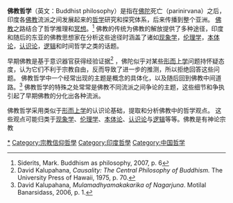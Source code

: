 '''佛教哲学'''（英文：Buddhist philosophy）是指在[[佛陀|佛陀]]死亡（parinirvana）之后，印度各[[佛教|佛教]]流派之间发展起来的[[哲学|哲学]]研究和探究体系，后来传播到整个亚洲。 [[佛教|佛教]]之路结合了哲学推理和[[冥想|冥想]]。<ref name="Siderits, Mark 2007, page 6">Siderits, Mark. Buddhism as philosophy, 2007, p. 6</ref> 佛教的传统为佛教的解放提供了多种途径，印度和随后的东亚的佛教思想家在分析这些途径时涵盖了诸如[[现象学|现象学]]，[[伦理学|伦理学]]，[[本体论|本体论]]，[[认识论|认识论]]，[[逻辑|逻辑]]和时间哲学之类的话题。

早期佛教是基于意识器官获得经验证据<ref>David Kalupahana, ''Causality: The Central Philosophy of Buddhism.'' The University Press of Hawaii, 1975, p. 70.</ref> ，佛陀似乎对某些[[形而上学|形而上学]]问题持怀疑态度，认为它们不利于宗教自由，反而导致了进一步的推测，所以拒绝回答这些问题。 佛教哲学中一个经常出现的主题是概念的具体化，以及随后回到佛教中间道路。<ref>David Kalupahana, ''Mulamadhyamakakarika of Nagarjuna''. Motilal Banarsidass, 2006, p. 1.</ref> 佛教哲学的特殊之处常常是佛教不同流派之间争论的主题，这些细节和争执引起了早期佛教的分化出各种流派。

佛教哲学采用类似于[[形而上学|形而上学]]的认识论基础，提取和分析佛教中的哲学观点。 这些观点可能归类于[[现象学|现象学]]、[[伦理学|伦理学]]、[[本体论_(哲学)|本体论]]、[[认识论|认识论]]与[[逻辑|逻辑]]等等。佛教是有神论宗教<ref name=Budda>{{cite web|title=Budda, Internet Encyclopedia of Philosophy|url=https://iep.utm.edu/buddha {{Wayback|url=https://iep.utm.edu/buddha |date=20210629131823 }}</ref>，信仰鬼神和神圣的文本等超自然的信息来源， 但佛教哲学采用科学事业相同的自然的理性推理，并接受相同的评估和批评方法， 避免吸引超自然的信息来源。

== 哲学取向 ==
{{see also|{{link-en| Buddhist_philosophy#Philosophical_orientation}}|形而上学#认识论基础|形而上学#形而上学和神学的比较 }}
哲学研究本身是理性化的批判性思维过程，而宗教是建立在启示和既定教条的基础上的， 所以哲学和宗教的可共存性受到质疑。 但是，佛教经文中确实有一些具有哲学特征的质问(命题)和著作。 在佛教哲学中，这些命题需要以自然的方式加以证明，并且他使用了以经验为条件的反思-并运用了理性, 避免超自然的信息来源（神圣的文本，神学的揭示，信条权威，直接的超自然交流)。 佛教哲学的哲学起点是逻辑，并不排除佛教神学中的理性和自然的信息来源部分。 尽管任何宗教教哲学中神学学说与哲学反思之间存在某种联系，但其哲学反思是严格理性化的，从这两个学科的角度来看，如果论证的前提至少之一是从启示中获得的，那么论证就属于神学领域；否则，它将落入哲学领域。<ref name=SEP_BuddhistPhilosophy >{{cite web|title=Coseru, Christian, "Mind in Indian Buddhist Philosophy", The Stanford Encyclopedia of Philosophy (Spring 2017 Edition), Edward N. Zalta (ed.)|url=https://plato.stanford.edu/archives/spr2017/entries/mind-indian-buddhism|access-date=2021-03-24|archive-date=2020-04-06|archive-url=https://web.archive.org/web/20200406161325/https://plato.stanford.edu/archives/spr2017/entries/mind-indian-buddhism/|dead-url=no}}</ref><ref name=SEP_ChristianPhilosophy >{{cite web|title=Murray, Michael J. and Michael Rea, "Philosophy and Christian Theology", The Stanford Encyclopedia of Philosophy (Spring 2020 Edition), Edward N. Zalta (ed.)|url=https://plato.stanford.edu/archives/spr2020/entries/christiantheology-philosophy|quote=On this way of seeing the two disciplines, if at least one of the premises of an argument is derived from revelation, the argument falls in the domain of theology; otherwise it falls into philosophy's domain. Since this way of thinking about philosophy and theology sharply demarcates the disciplines, it is possible in principle that the conclusions reached by one might be contradicted by the other.|access-date=2021-03-24|archive-date=2021-04-01|archive-url=https://web.archive.org/web/20210401115832/https://plato.stanford.edu/archives/spr2020/entries/christiantheology-philosophy|dead-url=no}}</ref><ref name=Inwagen>{{cite book |title=metaphysics (4th ed.) Publisher: Taylor and Francis; ISBN 9780429963575 |author1=Peter van Inwagen |date= May 2018|quote=metaphysics must be distinguished from sacred or revealed theology. Theology is, by definition, the science or study of God. Theology partly overlaps metaphysics. What is common to theology and metaphysics is usually called philosophical, or natural, theology. It is the remaining part of theology that is called sacred, or revealed, theology. }}</ref>。

== 参见 ==
{{Portal|印度|佛教|宗教}}
{{div col|4}}
*{{link-en|佛教与西方哲学|Buddhism and Western philosophy}}
*{{link-en|佛教与心理学|Buddhism and psychology}}
*{{link-en|佛教与科学|Buddhism and science}}
*{{link-en|皮浪主义与佛教相似之处|Similarities between Pyrrhonism and Buddhism}}
* [[形而上学|形而上学]]
* [[哲学史|哲学史]]
* [[佛教歷史|佛教歷史]]
* [[哲学|哲学]]
* [[佛教|佛教]]
* [[佛经|佛经]]
* [[对佛教的批判|对佛教的批判]] 
* [[佛教相关主题列表|佛教相关主题列表]]
* [[因明学|因明学]] （[[佛教|佛教]][[邏輯學|邏輯學]]和[[认识论|认识论]]）
* [[五明|五明]]
{{div col end}}

==參考資料== 
{{reflist| 2}}

{{-}}
{{宗教}}
{{佛教主題}}
{{宗教哲学}}
{{normdaten}}

[[Category:佛教哲學|*]]
[[Category:宗教信仰哲學|Category:宗教信仰哲學]]
[[Category:印度哲學|Category:印度哲學]]
[[Category:中国哲学|Category:中国哲学]]